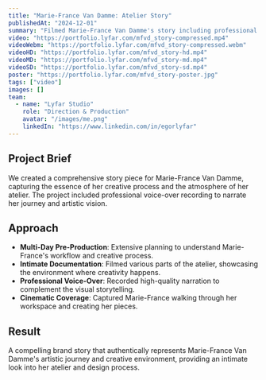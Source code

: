 ```yaml
---
title: "Marie-France Van Damme: Atelier Story"
publishedAt: "2024-12-01"
summary: "Filmed Marie-France Van Damme's story including professional voice-over, capturing her creative process in her atelier."
video: "https://portfolio.lyfar.com/mfvd_story-compressed.mp4"
videoWebm: "https://portfolio.lyfar.com/mfvd_story-compressed.webm"
videoHD: "https://portfolio.lyfar.com/mfvd_story-hd.mp4"
videoMD: "https://portfolio.lyfar.com/mfvd_story-md.mp4"
videoSD: "https://portfolio.lyfar.com/mfvd_story-sd.mp4"
poster: "https://portfolio.lyfar.com/mfvd_story-poster.jpg"
tags: ["video"]
images: []
team:
  - name: "Lyfar Studio"
    role: "Direction & Production"
    avatar: "/images/me.png"
    linkedIn: "https://www.linkedin.com/in/egorlyfar"
---
```


## Project Brief

We created a comprehensive story piece for Marie-France Van Damme, capturing the essence of her creative process and the atmosphere of her atelier. The project included professional voice-over recording to narrate her journey and artistic vision.

## Approach

- **Multi-Day Pre-Production**: Extensive planning to understand Marie-France's workflow and creative process.
- **Intimate Documentation**: Filmed various parts of the atelier, showcasing the environment where creativity happens.
- **Professional Voice-Over**: Recorded high-quality narration to complement the visual storytelling.
- **Cinematic Coverage**: Captured Marie-France walking through her workspace and creating her pieces.

## Result

A compelling brand story that authentically represents Marie-France Van Damme's artistic journey and creative environment, providing an intimate look into her atelier and design process. 